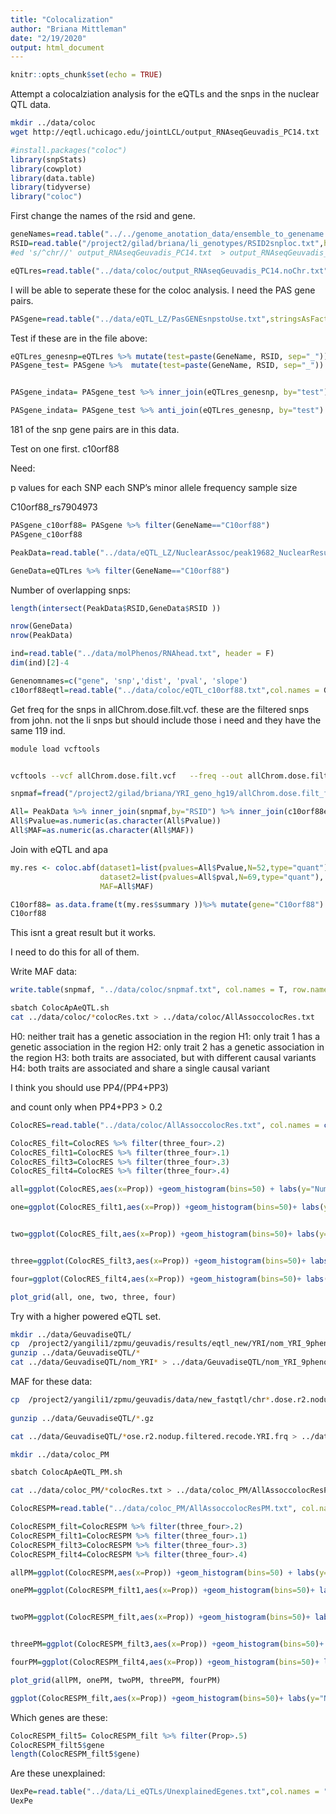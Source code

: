 ```yaml
---
title: "Colocalization"
author: "Briana Mittleman"
date: "2/19/2020"
output: html_document
---
```


```r
knitr::opts_chunk$set(echo = TRUE)
```

Attempt a colocalziation analysis for the eQTLs and the snps in the nuclear QTL data.  

```bash
mkdir ../data/coloc
wget http://eqtl.uchicago.edu/jointLCL/output_RNAseqGeuvadis_PC14.txt
```

```r
#install.packages("coloc")
library(snpStats)
library(cowplot)
library(data.table)
library(tidyverse)
library("coloc")
```
First change the names of the rsid and gene. 
```r

geneNames=read.table("../../genome_anotation_data/ensemble_to_genename.txt", sep="\t", col.names = c('gene_id', 'GeneName', 'source' ),stringsAsFactors = F, header = T)
RSID=read.table("/project2/gilad/briana/li_genotypes/RSID2snploc.txt",header = T, stringsAsFactors = F)
#ed 's/^chr//' output_RNAseqGeuvadis_PC14.txt  > output_RNAseqGeuvadis_PC14.noChr.txt 

eQTLres=read.table("../data/coloc/output_RNAseqGeuvadis_PC14.noChr.txt",header = T, stringsAsFactors = F)  %>% separate(snps,into=c("chr", "pos"), sep="\\.")%>% separate(gene,into=c("gene_id", "extra"), sep="\\.")  %>% mutate(snp=paste(chr,pos, sep=":")) %>% inner_join(RSID,by="snp") %>% inner_join(geneNames, by="gene_id") %>% select(RSID, GeneName,pvalue, beta)

```
I will be able to seperate these for the coloc analysis. I need the PAS gene pairs.  

```r
PASgene=read.table("../data/eQTL_LZ/PasGENEsnpstoUse.txt",stringsAsFactors = F, col.names = c("GeneName", "PAS", "RSID") ) 
```

Test if these are in the file above:  

```r
eQTLres_genesnp=eQTLres %>% mutate(test=paste(GeneName, RSID, sep="_")) %>% select(test)
PASgene_test= PASgene %>%  mutate(test=paste(GeneName, RSID, sep="_")) %>% select(test)


PASgene_indata= PASgene_test %>% inner_join(eQTLres_genesnp, by="test")

PASgene_indata= PASgene_test %>% anti_join(eQTLres_genesnp, by="test")

```

181 of the snp gene pairs are in this data.  

Test on one first.  c10orf88 


Need: 

p values for each SNP
each SNP’s minor allele frequency
sample size

C10orf88_rs7904973

```r
PASgene_c10orf88= PASgene %>% filter(GeneName=="C10orf88")
PASgene_c10orf88
```

```r
PeakData=read.table("../data/eQTL_LZ/NuclearAssoc/peak19682_NuclearResults4LZ.txt",col.names = c("RSID","Pvalue_APA"),stringsAsFactors = F) %>% mutate(sampleSizeAPA=52)

GeneData=eQTLres %>% filter(GeneName=="C10orf88")
```

Number of overlapping snps:  

```r
length(intersect(PeakData$RSID,GeneData$RSID ))

nrow(GeneData)
nrow(PeakData)
```

```r
ind=read.table("../data/molPhenos/RNAhead.txt", header = F)
dim(ind)[2]-4
```

```r
Genenomnames=c("gene", 'snp','dist', 'pval', 'slope')
c10orf88eqtl=read.table("../data/coloc/eQTL_c10orf88.txt",col.names = Genenomnames,stringsAsFactors = F) %>% mutate(SampleSizeE=69) %>% inner_join(RSID, by="snp")


```
Get freq for the snps in allChrom.dose.filt.vcf. these are the filtered snps from john. not the li snps but should include those i need and they have the same 119 ind. 

```bash
module load vcftools


vcftools --vcf allChrom.dose.filt.vcf   --freq --out allChrom.dose.filt_freq

```






```r
snpmaf=fread("/project2/gilad/briana/YRI_geno_hg19/allChrom.dose.filt_freq.frq",skip = 1, col.names = c("chr", "loc", "nAlles", "nchr", "allele1", "allele2")) %>% mutate(snp=paste(chr, loc, sep=":")) %>% separate("allele2", into=c("allele", "MAF2"), sep=":") %>%separate("allele1", into=c("allele", "MAF1"), sep=":")  %>% mutate(MAF= ifelse(MAF1 < MAF2, MAF1, MAF2))%>%  inner_join(RSID, by="snp") %>% select(RSID, MAF)
```
```r

All= PeakData %>% inner_join(snpmaf,by="RSID") %>% inner_join(c10orf88eqtl, by="RSID")
All$Pvalue=as.numeric(as.character(All$Pvalue))
All$MAF=as.numeric(as.character(All$MAF))

```

Join with eQTL and apa  

```r
my.res <- coloc.abf(dataset1=list(pvalues=All$Pvalue,N=52,type="quant"),
                    dataset2=list(pvalues=All$pval,N=69,type="quant"),
                    MAF=All$MAF)

C10orf88= as.data.frame(t(my.res$summary ))%>% mutate(gene="C10orf88")
C10orf88
```


This isnt a great result but it works.   


I need to do this for all of them. 


Write MAF data:  

```r
write.table(snpmaf, "../data/coloc/snpmaf.txt", col.names = T, row.names = F, quote = F)
```

```bash
sbatch ColocApAeQTL.sh
cat ../data/coloc/*colocRes.txt > ../data/coloc/AllAssoccolocRes.txt
```

H0: neither trait has a genetic association in the region
H1: only trait 1 has a genetic association in the region
H2: only trait 2 has a genetic association in the region
H3: both traits are associated, but with different causal variants
H4: both traits are associated and share a single causal variant


I think you should use PP4/(PP4+PP3)

and count only when PP4+PP3 > 0.2

```r
ColocRES=read.table("../data/coloc/AllAssoccolocRes.txt", col.names = c("nsnp",'Neither', 'apaQTL', 'eQTL', 'DifferentSnps', 'Coloc','gene'),stringsAsFactors = F) %>% select(-nsnp) %>% mutate(three_four=DifferentSnps+Coloc, Prop=Coloc/three_four)

ColocRES_filt=ColocRES %>% filter(three_four>.2)
ColocRES_filt1=ColocRES %>% filter(three_four>.1)
ColocRES_filt3=ColocRES %>% filter(three_four>.3)
ColocRES_filt4=ColocRES %>% filter(three_four>.4)

```

```r
all=ggplot(ColocRES,aes(x=Prop)) +geom_histogram(bins=50) + labs(y="Number of Genes", x="PP4/(PP3+PP4)", title=paste("All Genes ", nrow(ColocRES), sep=": "))

one=ggplot(ColocRES_filt1,aes(x=Prop)) +geom_histogram(bins=50)+ labs(y="Number of Genes", x="PP4/(PP3+PP4)", title=paste("PP3+PP4 > .1 : ", nrow(ColocRES_filt1), "genes" , sep=" "))


two=ggplot(ColocRES_filt,aes(x=Prop)) +geom_histogram(bins=50)+ labs(y="Number of Genes", x="PP4/(PP3+PP4)", title=paste("PP3+PP4 > .2 :", nrow(ColocRES_filt), "genes", sep=" "))


three=ggplot(ColocRES_filt3,aes(x=Prop)) +geom_histogram(bins=50)+ labs(y="Number of Genes", x="PP4/(PP3+PP4)", title=paste("PP3+PP4 > .3 : ", nrow(ColocRES_filt3), "genes", sep=" "))

four=ggplot(ColocRES_filt4,aes(x=Prop)) +geom_histogram(bins=50)+ labs(y="Number of Genes", x="PP4/(PP3+PP4)", title=paste("PP3+PP4 > .4 :", nrow(ColocRES_filt4), 'genes', sep=" "))
```


```r
plot_grid(all, one, two, three, four)
```

Try with a higher powered eQTL set.  


```bash
mkdir ../data/GeuvadiseQTL/
cp  /project2/yangili1/zpmu/geuvadis/results/eqtl_new/YRI/nom_YRI_9phenoPC_*.txt.gz ../data/GeuvadiseQTL/
gunzip ../data/GeuvadiseQTL/*
cat ../data/GeuvadiseQTL/nom_YRI* > ../data/GeuvadiseQTL/nom_YRI_9phenoPCALL.txt

```

MAF for these data:  

```bash
cp  /project2/yangili1/zpmu/geuvadis/data/new_fastqtl/chr*.dose.r2.nodup.filtered.recode.YRI.frq.gz ../data/GeuvadiseQTL/
  
gunzip ../data/GeuvadiseQTL/*.gz

cat ../data/GeuvadiseQTL/*ose.r2.nodup.filtered.recode.YRI.frq > ../data/GeuvadiseQTL/allMAFRes.txt

mkdir ../data/coloc_PM

sbatch ColocApAeQTL_PM.sh

cat ../data/coloc_PM/*colocRes.txt > ../data/coloc_PM/AllAssoccolocResPM.txt
```

```r
ColocRESPM=read.table("../data/coloc_PM/AllAssoccolocResPM.txt", col.names = c("nsnp",'Neither', 'apaQTL', 'eQTL', 'DifferentSnps', 'Coloc','gene'),stringsAsFactors = F) %>% select(-nsnp) %>% mutate(three_four=DifferentSnps+Coloc, Prop=Coloc/three_four)

ColocRESPM_filt=ColocRESPM %>% filter(three_four>.2)
ColocRESPM_filt1=ColocRESPM %>% filter(three_four>.1)
ColocRESPM_filt3=ColocRESPM %>% filter(three_four>.3)
ColocRESPM_filt4=ColocRESPM %>% filter(three_four>.4)

```

```r
allPM=ggplot(ColocRESPM,aes(x=Prop)) +geom_histogram(bins=50) + labs(y="Number of Genes", x="PP4/(PP3+PP4)", title=paste("All Genes ", nrow(ColocRESPM), sep=": "))

onePM=ggplot(ColocRESPM_filt1,aes(x=Prop)) +geom_histogram(bins=50)+ labs(y="Number of Genes", x="PP4/(PP3+PP4)", title=paste("PP3+PP4 > .1 : ", nrow(ColocRESPM_filt1), "genes" , sep=" "))


twoPM=ggplot(ColocRESPM_filt,aes(x=Prop)) +geom_histogram(bins=50)+ labs(y="Number of Genes", x="PP4/(PP3+PP4)", title=paste("PP3+PP4 > .2 :", nrow(ColocRESPM_filt), "genes", sep=" "))


threePM=ggplot(ColocRESPM_filt3,aes(x=Prop)) +geom_histogram(bins=50)+ labs(y="Number of Genes", x="PP4/(PP3+PP4)", title=paste("PP3+PP4 > .3 : ", nrow(ColocRESPM_filt3), "genes", sep=" "))

fourPM=ggplot(ColocRESPM_filt4,aes(x=Prop)) +geom_histogram(bins=50)+ labs(y="Number of Genes", x="PP4/(PP3+PP4)", title=paste("PP3+PP4 > .4 :", nrow(ColocRESPM_filt4), 'genes', sep=" "))
```

```r
plot_grid(allPM, onePM, twoPM, threePM, fourPM)
```


```r
ggplot(ColocRESPM_filt,aes(x=Prop)) +geom_histogram(bins=50)+ labs(y="Number of Genes", x="PP4/(PP3+PP4)", title=paste("Colocalization results for apaQTLs and eQTLs \nPP3+PP4 > .2 :", nrow(ColocRESPM_filt), "genes", sep=" "))
```
Which genes are these:  

```r
ColocRESPM_filt5= ColocRESPM_filt %>% filter(Prop>.5) 
ColocRESPM_filt5$gene
length(ColocRESPM_filt5$gene)
```
Are these unexplained:  

```r
UexPe=read.table("../data/Li_eQTLs/UnexplainedEgenes.txt",col.names = "GeneName") %>% filter(GeneName %in% ColocRESPM_filt5$gene)
UexPe
```

